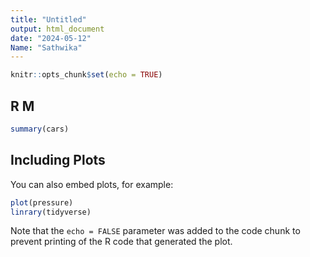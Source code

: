 ```yaml
---
title: "Untitled"
output: html_document
date: "2024-05-12"
Name: "Sathwika"
---
```


```r
knitr::opts_chunk$set(echo = TRUE)
```


## R M
```r
summary(cars)
```

## Including Plots

You can also embed plots, for example:

```r
plot(pressure)
linrary(tidyverse)
```

Note that the `echo = FALSE` parameter was added to the code chunk to prevent printing of the R code that generated the plot.
